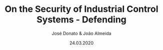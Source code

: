 ---
title: On the Security of Industrial Control Systems - Defending
type: article
author: José Donato & João Almeida
file: /CDIS_A2.pdf
snippet: Defense Strategy for a Representative Testbed
date: '24.03.2020'
---